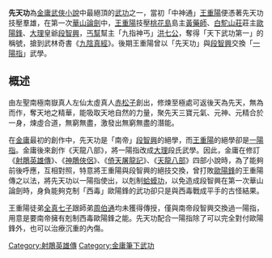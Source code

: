 {{unreferenced|time=2014-09-07T09:56:36+00:00}}
{{金庸武功
|名称=先天功
|小说=《[[射鵰英雄傳|射鵰英雄傳]]》<br>《神鵰俠侶》
|门派=[[全真教|全真教]]
|类型=內功
|創始人=[[赤松子|赤松子]]
|人物=[[王重陽|王重陽]]<br>[[段智興_(金庸)|段智興]]
}}
'''先天功'''為[[金庸|金庸]][[武俠小說|武俠小說]]中最絕頂的[[武功|武功]]之一，當初「中神通」[[王重陽|王重陽]]便憑著先天功技壓羣雄，在第一次[[華山論劍|華山論劍]]中，[[王重陽|王重陽]]技壓[[桃花島|桃花島]]島主[[黃藥師|黃藥師]]、[[白駝山莊|白駝山莊]]莊主[[歐陽鋒|歐陽鋒]]、[[大理|大理]]皇爺[[段智興_(金庸)|段智興]]，[[丐幫|丐幫]]幫主「九指神丐」[[洪七公|洪七公]]，奪得「天下武功第一」的稱號，搶到武林奇書《[[九陰真經|九陰真經]]》。後期王重陽曾以「先天功」與[[段智興_(金庸)|段智興]]交換「[[一陽指|一陽指]]」武學。

== 概述 ==
由左聖南極南嶽真人左仙太虛真人[[赤松子|赤松子]]創出，修煉至極處可返後天為先天，無為而作，奪天地之精華，能吸取天地自然的力量，聚先天三寶元氣、元神、元精合於一身，煉虛合道，無窮無盡，激發出無窮無盡的潛能。

在[[金庸|金庸]]最初的創作中，先天功是「南帝」[[段智興_(金庸)|段智興]]的絕學，而[[王重陽|王重陽]]的絕學卻是[[一陽指|一陽指]]。金庸後來創作《天龍八部》，將一陽指改成[[大理|大理]]段氏武學。因此，金庸在修訂《[[射鵰英雄傳|射鵰英雄傳]]》、《[[神鵰俠侶|神鵰俠侶]]》、《[[倚天屠龍記|倚天屠龍記]]》、《[[天龍八部|天龍八部]]》四部小說時，為了能夠前後呼應，互相對照，特意將王重陽與段智興的絕技交換，曾打敗[[歐陽鋒|歐陽鋒]]的王重陽傳之以法，將先天功以一陽指使出，以剋制[[蛤蟆功|蛤蟆功]]，以免造成段智興在第一次華山論劍時，身負能夠克制「西毒」歐陽鋒的武功卻只是與西毒戰成平手的古怪結果。

王重陽徒弟[[全真七子|全真七子]]跟師弟[[周伯通|周伯通]]均未獲得傳授，僅與南帝段智興交換過一陽指，用意是要南帝擁有剋制西毒歐陽鋒之能。先天功配合一陽指除了可以完全對付歐陽鋒外，也可以治療沉重的內傷。

[[Category:射鵰英雄傳|Category:射鵰英雄傳]]
[[Category:金庸筆下武功|Category:金庸筆下武功]]